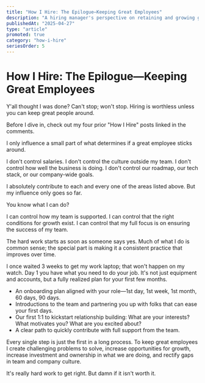 ```yaml
---
title: "How I Hire: The Epilogue—Keeping Great Employees"
description: "A hiring manager's perspective on retaining and growing great team members"
publishedAt: "2025-04-27"
type: "article"
promoted: true
category: "how-i-hire"
seriesOrder: 5
---
```


# How I Hire: The Epilogue—Keeping Great Employees

Y'all thought I was done? Can't stop; won't stop. Hiring is worthless unless you can keep great people around.

Before I dive in, check out my four prior "How I Hire" posts linked in the comments.

I only influence a small part of what determines if a great employee sticks around.

I don't control salaries.
I don't control the culture outside my team.
I don't control how well the business is doing.
I don't control our roadmap, our tech stack, or our company-wide goals.

I absolutely contribute to each and every one of the areas listed above. But my influence only goes so far.

You know what I can do?

I can control how my team is supported.
I can control that the right conditions for growth exist.
I can control that my full focus is on ensuring the success of my team.

The hard work starts as soon as someone says yes. Much of what I do is common sense; the special part is making it a consistent practice that improves over time.

I once waited 3 weeks to get my work laptop; that won't happen on my watch. Day 1 you have what you need to do your job. It's not just equipment and accounts, but a fully realized plan for your first few months.

-   An onboarding plan aligned with your role—1st day, 1st week, 1st month, 60 days, 90 days.
-   Introductions to the team and partnering you up with folks that can ease your first days.
-   Our first 1:1 to kickstart relationship building: What are your interests? What motivates you? What are you excited about?
-   A clear path to quickly contribute with full support from the team.

Every single step is just the first in a long process. To keep great employees I create challenging problems to solve, increase opportunities for growth, increase investment and ownership in what we are doing, and rectify gaps in team and company culture.

It's really hard work to get right. But damn if it isn't worth it.
